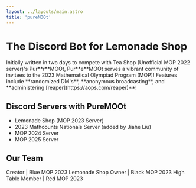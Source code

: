```yaml
---
layout: ../layouts/main.astro
title: 'pureMOOt'
---
```



# The Discord Bot for Lemonade Shop 

<WithLogo>
Initially written in two days to compete with Tea Shop (Unofficial MOP 2022 server)'s
Pur**r**MOOt, Pur**e**MOOt serves a vibrant community of invitees to the 2023
Mathematical Olympiad Program (MOP)! Features
include **randomized DM's**, **anonymous broadcasting**, and **administering
[reaper](https://aops.com/reaper)**!
</WithLogo>

## Discord Servers with PureMOOt

- Lemonade Shop (MOP 2023 Server)
- 2023 Mathcounts Nationals Server (added by Jiahe Liu)
- MOP 2024 Server
- MOP 2025 Server

## Our Team

<div class='grid grid-cols-1 md:grid-cols-2'>
	<Team
		name='Juni Kim'
		username='junickim'
		picture='https://cdn.discordapp.com/avatars/827956271357362238/53c8ec7d5ffc507ecc474c266c152c6e.webp?size=64'
	>
		Creator | Blue MOP 2023
	</Team>
	<Team
		name='Advaith Avadhanam'
		username='advaith7149'
		picture='https://avatar.artofproblemsolving.com/avatar_450822.png'
	>
		Lemonade Shop Owner | Black MOP 2023
	</Team>
	<Team
		name='Emily Yu'
		username='poliarn'
		picture='https://cdn.discordapp.com/avatars/834972148866482227/9f3464b1c3e1185879d3d49f9060c4b7.png?size=1024'
	>
		High Table Member | Red MOP 2023
	</Team>
</div>
